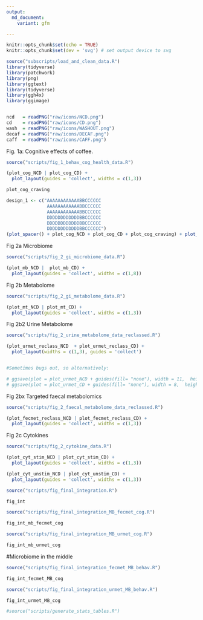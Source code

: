```yaml
---
output:
  md_document:
    variant: gfm

---
```

<p align="justify">    

<!-- README.md is generated from README.Rmd. Please edit that file -->

```r
knitr::opts_chunk$set(echo = TRUE)
knitr::opts_chunk$set(dev = 'svg') # set output device to svg
```


```r
source("subscripts/load_and_clean_data.R")
library(tidyverse)
library(patchwork)
library(png)
library(ggtext)
library(tidyverse)
library(ggh4x)
library(ggimage)


ncd   = readPNG("raw/icons/NCD.png")
cd    = readPNG("raw/icons/CD.png")
wash  = readPNG("raw/icons/WASHOUT.png")
decaf = readPNG("raw/icons/DECAF.png")
caff  = readPNG("raw/icons/CAFF.png")
```

Fig. 1a: Cognitive effects of coffee. 
```r
source("scripts/fig_1_behav_cog_health_data.R")
```

```r
(plot_cog_NCD | plot_cog_CD) + 
  plot_layout(guides = 'collect', widths = c(1,3))

```


```r
plot_cog_craving
```

```r
design_1 <- c("AAAAAAAAAAAABBCCCCCC
               AAAAAAAAAAAABBCCCCCC
               AAAAAAAAAAAABBCCCCCC
               DDDDDDDDDDDDBBCCCCCC
               DDDDDDDDDDDDBBCCCCCC
               DDDDDDDDDDDDBBCCCCCC")
(plot_spacer() + plot_cog_NCD + plot_cog_CD + plot_cog_craving) + plot_layout(design = design_1, guides = 'collect') & theme(legend.position = 'left')
```


Fig 2a Microbiome
```r
source("scripts/fig_2_gi_microbiome_data.R")
```

```r
(plot_mb_NCD |  plot_mb_CD) + 
  plot_layout(guides = 'collect', widths = c(1,8))

```


Fig 2b Metabolome
```r
source("scripts/fig_2_gi_metabolome_data.R")
```


```r
(plot_mt_NCD | plot_mt_CD) + 
  plot_layout(guides = 'collect', widths = c(1,3))
```

Fig 2b2 Urine Metabolome
```r
source("scripts/fig_2_urine_metabolome_data_reclassed.R")
```


```r
(plot_urmet_reclass_NCD  + plot_urmet_reclass_CD) + 
  plot_layout(widths = c(1,3), guides = 'collect')


#Sometimes bugs out, so alternatively:

# ggsave(plot = plot_urmet_NCD + guides(fill= "none"), width = 11,  height = 45, units = "cm", device = "svg", filename = "stats/urine_plot_a.svg")
# ggsave(plot = plot_urmet_CD + guides(fill= "none"), width = 8,  height = 45, units = "cm", device = "svg", filename = "stats/urine_plot_b.svg")


```

Fig 2bx Targeted faecal metabolomics
```r
source("scripts/fig_2_faecal_metabolome_data_reclassed.R")
```


```r
(plot_fecmet_reclass_NCD | plot_fecmet_reclass_CD) + 
  plot_layout(guides = 'collect', widths = c(1,3))

```

Fig 2c Cytokines
```r
source("scripts/fig_2_cytokine_data.R")
```


```r
(plot_cyt_stim_NCD | plot_cyt_stim_CD) + 
  plot_layout(guides = 'collect', widths = c(1,3))
```


```r
(plot_cyt_unstim_NCD | plot_cyt_unstim_CD) + 
  plot_layout(guides = 'collect', widths = c(1,3))
```

```r
source("scripts/fig_final_integration.R")
```

```r
fig_int
```

```r
source("scripts/fig_final_integration_MB_fecmet_cog.R")
```

```r
fig_int_mb_fecmet_cog
```


```r
source("scripts/fig_final_integration_MB_urmet_cog.R")
```

```r

fig_int_mb_urmet_cog
```


#Microbiome in the middle
```r
source("scripts/fig_final_integration_fecmet_MB_behav.R")
```


```r
fig_int_fecmet_MB_cog
```


```r
source("scripts/fig_final_integration_urmet_MB_behav.R")
```

```r

fig_int_urmet_MB_cog
```



```r
#source("scripts/generate_stats_tables.R")
```
